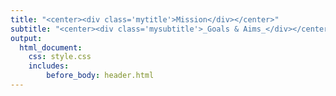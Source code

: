 ```yaml
---
title: "<center><div class='mytitle'>Mission</div></center>"
subtitle: "<center><div class='mysubtitle'>_Goals & Aims_</div></center>"
output: 
  html_document:
    css: style.css
    includes: 
        before_body: header.html
---
```



<div class="mycontent">






</div>
